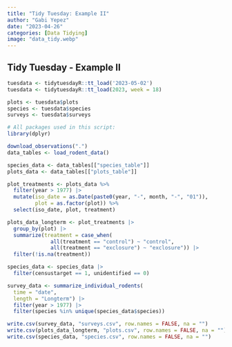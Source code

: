 ```yaml
---
title: "Tidy Tuesday: Example II"
author: "Gabi Yepez"
date: "2023-04-26"
categories: [Data Tidying]
image: "data_tidy.webp"
---
```


## Tidy Tuesday - Example II

```r
tuesdata <- tidytuesdayR::tt_load('2023-05-02')
tuesdata <- tidytuesdayR::tt_load(2023, week = 18)
```

```r
plots <- tuesdata$plots
species <- tuesdata$species
surveys <- tuesdata$surveys
```

```r
# All packages used in this script:
library(dplyr)

download_observations(".")
data_tables <- load_rodent_data()

species_data <- data_tables[["species_table"]]
plots_data <- data_tables[["plots_table"]]

plot_treatments <- plots_data %>%
  filter(year > 1977) |>
  mutate(iso_date = as.Date(paste0(year, "-", month, "-", "01")), 
         plot = as.factor(plot)) %>%
  select(iso_date, plot, treatment)

plots_data_longterm <- plot_treatments |>
  group_by(plot) |>
  summarize(treatment = case_when(
              all(treatment == "control") ~ "control",
              all(treatment == "exclosure") ~ "exclosure")) |>
  filter(!is.na(treatment))

species_data <- species_data |>
  filter(censustarget == 1, unidentified == 0)

survey_data <- summarize_individual_rodents(
  time = "date",
  length = "Longterm") |>
  filter(year > 1977) |>
  filter(species %in% unique(species_data$species))

write.csv(survey_data, "surveys.csv", row.names = FALSE, na = "")
write.csv(plots_data_longterm, "plots.csv", row.names = FALSE, na = "")
write.csv(species_data, "species.csv", row.names = FALSE, na = "")
```
